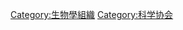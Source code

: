 {{Commonscat|Zoological societies}}

[[Category:生物學組織|Category:生物學組織]]
[[Category:科学协会|Category:科学协会]]